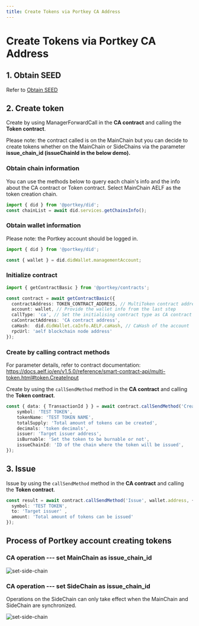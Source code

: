 ```yaml
---
title: Create Tokens via Portkey CA Address
---
```


# Create Tokens via Portkey CA Address

## 1. Obtain SEED

Refer to [Obtain SEED](docs/QuickStartGuides/LaunchTokenAndNFTCollection/ObtainSEED.mdx)

## 2. Create token

Create by using ManagerForwardCall in the **CA contract** and calling the **Token contract**.

Please note: the contract called is on the MainChain but you can decide to create tokens whether on the MainChain or SideChains via the parameter **issue_chain_id (issueChainId in the below demo).**

### Obtain chain information

You can use the methods below to query each chain's info and the info about the CA contract or Token contract. Select MainChain AELF as the token creation chain.

```typescript
import { did } from '@portkey/did';
const chainList = await did.services.getChainsInfo();
```

### Obtain wallet information

Please note: the Portkey account should be logged in.

```typescript
import { did } from '@portkey/did';

const { wallet } = did.didWallet.managementAccount;
```

### Initialize contract

```typescript
import { getContractBasic } from '@portkey/contracts';

const contract = await getContractBasic({
  contractAddress: TOKEN_CONTRACT_ADDRESS, // MultiToken contract address
  account: wallet, // Provide the wallet info from the last step
  callType: 'ca', // Set the initialising contract type as CA contract
  caContractAddress: 'CA contract address',
  caHash:  did.didWallet.caInfo.AELF.caHash, // CaHash of the account
  rpcUrl: 'aelf blockchain node address'
});  
```

### Create by calling contract methods

For parameter details, refer to contract documentation: https://docs.aelf.io/en/v1.5.0/reference/smart-contract-api/multi-token.html#token.CreateInput

Create by using the `callSendMethod` method in the **CA contract** and calling the **Token contract**.

```typescript
const { data: { TransactionId } } = await contract.callSendMethod('Create', wallet.address, {
    symbol: 'TEST TOKEN',
    tokenName: 'TEST TOKEN NAME',
    totalSupply: 'Total amount of tokens can be created',
    decimals: 'token decimals',
    issuer: 'Target issuer address',
    isBurnable: 'Set the token to be burnable or not',
    issueChainId: 'ID of the chain where the token will be issued',
});
```

## 3. Issue

Issue by using the `callSendMethod` method in the **CA contract** and calling the **Token contract**.

```typescript
const result = await contract.callSendMethod('Issue', wallet.address, {
  symbol: 'TEST TOKEN',
  to: 'Target issuer' ,
  amount: 'Total amount of tokens can be issued'
});
```

## Process of Portkey account creating tokens

### CA operation --- set MainChain as issue_chain_id

![set-side-chain](/img/quick-start/ca-operation-set-main-chain-for-token.jpg)

### CA operation --- set SideChain as issue_chain_id

Operations on the SideChain can only take effect when the MainChain and SideChain are synchronized.

![set-side-chain](/img/quick-start/ca-operation-set-side-chain-for-token.jpg)